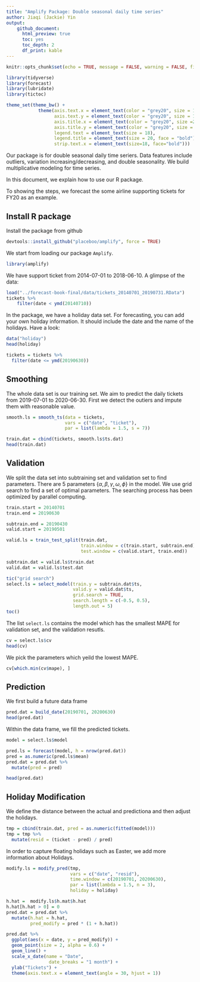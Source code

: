```yaml
---
title: "Amplify Package: Double seasonal daily time series"
author: Jiaqi (Jackie) Yin
output: 
    github_document:
      html_preview: true
      toc: yes
      toc_depth: 2
      df_print: kable
---
```


```r
knitr::opts_chunk$set(echo = TRUE, message = FALSE, warning = FALSE, fig.width = 12, fig.height = 6, cache = TRUE)
```

```r
library(tidyverse)
library(forecast)
library(lubridate)
library(tictoc)
```

```r
theme_set(theme_bw() + 
            theme(axis.text.x = element_text(color = "grey20", size = 18, face = "plain"),
                  axis.text.y = element_text(color = "grey20", size = 18, face = "plain"),
                  axis.title.x = element_text(color = "grey20", size =20, face = "bold"),
                  axis.title.y = element_text(color = "grey20", size = 20, face = "bold"),
                  legend.text = element_text(size = 18),
                  legend.title = element_text(size = 20, face = "bold"),
                  strip.text.x = element_text(size=18, face="bold")))
```
Our package is for double seasonal daily time seriers. Data features include outliers, variation increasing/decreasing, and double seasonality. We build multiplicative modeling for time series.

In this document, we explain how to use our R package. 

To showing the steps, we forecast the some airline supporting tickets for FY20 as an example.

## Install R package

Install the package from github

```r
devtools::install_github("placeboo/amplify", force = TRUE)
```
We start from loading our package `Amplify`.

```r
library(amplify)
```
We have support ticket from 2014-07-01 to 2018-06-10.
A glimpse of the data:
```r
load("../forecast-book-final/data/tickets_20140701_20190731.RData")
tickets %>%
    filter(date < ymd(20140710))
```

In the package, we have a holiday data set. For forecasting, you can add your own holiday information. It should include the date and the name of the holidays. Have a look:

```r
data("holiday")
head(holiday)
```
```r
tickets = tickets %>%
  filter(date <= ymd(20190630))
```

## Smoothing 

The whole data set is our training set. We aim to predict the daily tickets from 2019-07-01 to 2020-06-30. First we detect the outiers and impute them with reasonable value.

```r
smooth.ls = smooth_ts(data = tickets,
                      vars = c("date", "ticket"),
                      par = list(lambda = 1.5, s = 7))

train.dat = cbind(tickets, smooth.ls$ts.dat)
head(train.dat) 
```

## Validation

We split the data set into subtraining set and validation set to find parameters.
There are 5 parameters $\{\alpha, \beta, \gamma, \omega, \phi \}$ in the model. We use grid search to find a set of optimal parameters. The searching process has been optimized by parallel computing. 

```r
train.start = 20140701
train.end = 20190630

subtrain.end = 20190430
valid.start = 20190501

valid.ls = train_test_split(train.dat,
                            train.window = c(train.start, subtrain.end),
                            test.window = c(valid.start, train.end))

subtrain.dat = valid.ls$train.dat
valid.dat = valid.ls$test.dat
```

```r
tic("grid search")
select.ls = select_model(train.y = subtrain.dat$ts,
                         valid.y = valid.dat$ts,
                         grid.search = TRUE,
                         search.length = c(-0.5, 0.5), 
                         length.out = 5)
toc()
```

The list `select.ls` contains the model which has the smallest MAPE for validation set, and the validation resutls.

```r
cv = select.ls$cv
head(cv) 
```

We pick the parameters which yeild the lowest MAPE. 

```r
cv[which.min(cv$mape), ]
```

## Prediction

We first build a future data frame

```r
pred.dat = build_date(20190701, 20200630)
head(pred.dat) 
```
Within the data frame, we fill the predicted tickets. 
```r
model = select.ls$model

pred.ls = forecast(model, h = nrow(pred.dat))
pred = as.numeric(pred.ls$mean)
pred.dat = pred.dat %>%
  mutate(pred = pred)

head(pred.dat) 
```

## Holiday Modification

We define the distance between the actual and predictiona and then adjust the holidays.

```r
tmp = cbind(train.dat, pred = as.numeric(fitted(model)))
tmp = tmp %>%
  mutate(resid = (ticket - pred) / pred)
```

In order to capture floating holidays such as Easter, we add more information about Holidays. 

```r
modify.ls = modify_pred(tmp,
                        vars = c("date", "resid"),
                        time.window = c(20190701, 20200630),
                        par = list(lambda = 1.5, n = 3), 
                        holiday = holiday)

h.hat =  modify.ls$h.mat$h.hat
h.hat[h.hat > 0] = 0
pred.dat = pred.dat %>%
  mutate(h.hat = h.hat,
         pred_modify = pred * (1 + h.hat))
```

```r
pred.dat %>%
  ggplot(aes(x = date, y = pred_modify)) +
  geom_point(size = 2, alpha = 0.6) + 
  geom_line() +
  scale_x_date(name = "Date",
                date_breaks = "1 month") + 
  ylab("Tickets") + 
  theme(axis.text.x = element_text(angle = 30, hjust = 1))
```

